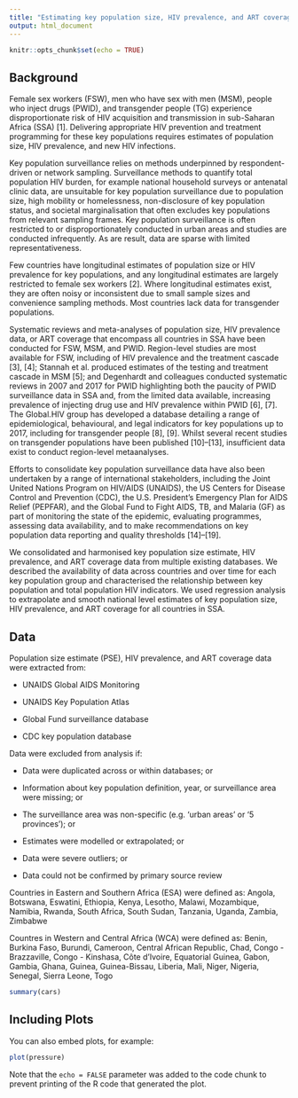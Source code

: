 ```yaml
---
title: "Estimating key population size, HIV prevalence, and ART coverage for sub-Saharan Africa at the national level"
output: html_document
---
```


```r
knitr::opts_chunk$set(echo = TRUE)
```

## Background

Female sex workers (FSW), men who have sex with men (MSM), people who inject drugs (PWID), and transgender people (TG) experience disproportionate risk of HIV acquisition and transmission in sub-Saharan Africa (SSA) [1]. Delivering appropriate HIV prevention and treatment programming for these key populations requires estimates of population size, HIV prevalence, and new HIV infections.

Key population surveillance relies on methods underpinned by respondent-driven or network sampling. Surveillance methods to quantify total population HIV burden, for example national household surveys or antenatal clinic data, are unsuitable for key population surveillance due to population size, high mobility or homelessness, non-disclosure of key population status, and societal marginalisation that often excludes key populations from relevant sampling frames. Key population surveillance is often restricted to or disproportionately conducted in urban areas and studies are conducted infrequently. As are result, data are sparse with limited representativeness.

Few countries have longitudinal estimates of population size or HIV prevalence for key populations, and any longitudinal estimates are largely restricted to female sex workers [2]. Where longitudinal estimates exist, they are often noisy or inconsistent due to small sample sizes and convenience sampling methods. Most countries lack data for transgender populations.

Systematic reviews and meta-analyses of population size, HIV prevalence data, or ART coverage that encompass all countries in SSA have been conducted for FSW, MSM, and PWID. Region-level studies are most available for FSW, including of HIV prevalence and the treatment cascade [3], [4]; Stannah et al. produced estimates of the testing and treatment cascade in MSM [5]; and Degenhardt and colleagues conducted systematic reviews in 2007 and 2017 for PWID highlighting both the paucity of PWID surveillance data in SSA and, from the limited data available, increasing prevalence of injecting drug use and HIV prevalence within PWID [6], [7]. The Global.HIV group has developed a database detailing a range of epidemiological, behavioural, and legal indicators for key populations up to 2017, including for transgender people [8], [9]. Whilst several recent studies on transgender populations have been published [10]--[13], insufficient data exist to conduct region-level metaanalyses.

Efforts to consolidate key population surveillance data have also been undertaken by a range of international stakeholders, including the Joint United Nations Program on HIV/AIDS (UNAIDS), the US Centers for Disease Control and Prevention (CDC), the U.S. President's Emergency Plan for AIDS Relief (PEPFAR), and the Global Fund to Fight AIDS, TB, and Malaria (GF) as part of monitoring the state of the epidemic, evaluating programmes, assessing data availability, and to make recommendations on key population data reporting and quality thresholds [14]--[19].

We consolidated and harmonised key population size estimate, HIV prevalence, and ART coverage data from multiple existing databases. We described the availability of data across countries and over time for each key population group and characterised the relationship between key population and total population HIV indicators. We used regression analysis to extrapolate and smooth national level estimates of key population size, HIV prevalence, and ART coverage for all countries in SSA.

## Data

Population size estimate
(PSE), HIV prevalence, and ART coverage data were extracted from:

-   UNAIDS Global AIDS Monitoring

-   UNAIDS Key Population Atlas

-   Global Fund surveillance database

-   CDC key population database 

Data were excluded from analysis if:

-   Data were duplicated across or within databases; or

-   Information about key population definition, year, or surveillance area were missing; or

-   The surveillance area was non-specific (e.g. 'urban areas' or '5 provinces'); or

-   Estimates were modelled or extrapolated; or

-   Data were severe outliers; or

-   Data could not be confirmed by primary source review

Countries in Eastern and Southern Africa (ESA) were defined as: Angola, Botswana, Eswatini, Ethiopia,
Kenya, Lesotho, Malawi, Mozambique, Namibia, Rwanda, South Africa, South Sudan, Tanzania, Uganda, Zambia, Zimbabwe

Countres in Western and Central Africa (WCA) were defined as: Benin, Burkina Faso, Burundi, Cameroon,
Central African Republic, Chad, Congo - Brazzaville, Congo - Kinshasa, Côte d'Ivoire, Equatorial Guinea, Gabon, Gambia, Ghana, Guinea, Guinea-Bissau, Liberia, Mali, Niger, Nigeria, Senegal, Sierra Leone, Togo

```r
summary(cars)
```

## Including Plots

You can also embed plots, for example:

```r
plot(pressure)
```

Note that the `echo = FALSE` parameter was added to the code chunk to prevent printing of the R code that generated the plot.

